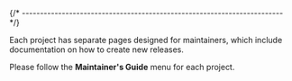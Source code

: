 
{/* ------------------------------------------------------------------------ */}

Each project has separate pages designed for maintainers,
which include documentation on how to create new releases.

Please follow the **Maintainer's Guide** menu for each project.
